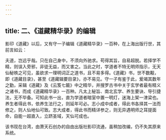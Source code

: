 ```yaml
---
---
---
```

title: 二、《道藏精华录》的编辑
---




影印《道藏》以后，又有守一子编辑《道藏精华录》一百种，在上海出版行世，其前言如云：

夫道，岂远乎哉。只在自己身中，不须向外驰求。苟得其旨，自易超脱。若择学不精，则误入旁邪，非徒无益，而又害之。当此之时，学道者不特无明师指示，无天仙秘帙之可见，虽欲求一理明词正之道书，且不易多得。《道藏》书，世不数觏，即《道藏目录》，甚至《道藏辑要目录》，亦不易见。守一子有鉴于此，爰竭其数年之勤，采辑《道藏》及《云笈七籤》中之精华，并搜罗古书中关于玄学者最有精义之诸书，而成《道藏精华录》一百种。凡太上秘旨、南北玄学、养生要诀、导引捷法，无不毕备。可知此书一出，直为学道者暗室中置一明灯，迷海上架一津梁也。养生者得此书，依养生法行之，则延年可必。志小成中成者，得此书各择其一法而修之，则人仙地仙可致。志大成者，得此书而精详参之，则无异遇明师之耳提面命，自能一超直入，立跻圣域，天仙可成也。

该书现在台湾，由萧天石创办的自由出版社影印流通，虽稍加改编，仍不失其原来系统。